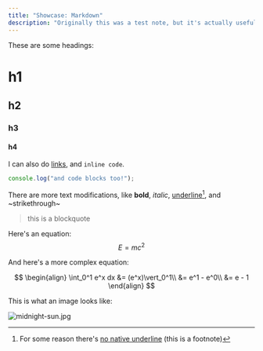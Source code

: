 ```yaml
---
title: "Showcase: Markdown"
description: "Originally this was a test note, but it's actually useful to see  everything in one place in case I accidentally break something"
---
```


These are some headings:

# h1

## h2

### h3

#### h4

I can also do [links](https://example.com), and `inline code`.

```js
console.log("and code blocks too!");
```

There are more text modifications, like **bold**, _italic_, <ins>underline</ins>[^1], and ~strikethrough~

> this is a blockquote

Here's an equation: $$E = mc^2$$

And here's a more complex equation:

$$
\begin{align}
\int_0^1 e^x dx &= (e^x)\vert_0^1\\
&= e^1 - e^0\\
&= e - 1
\end{align}
$$

This is what an image looks like:

![midnight-sun.jpg](https://sydneyn.dev/cdn-cgi/image/width=2230,height=975,quality=100,format=auto/https://c.sydneyn.dev/gallery/midnight-sun.jpg)

[^1]: For some reason there's [no native underline](https://stackoverflow.com/q/3003476) (this is a footnote)
